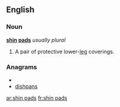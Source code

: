 ==English==

===Noun===
'''[[shin]] [[pad]]s'''  ''usually plural''

# {{plural of|[[shin pad]]}}  A pair of protective lower-[[leg]] coverings.

===Anagrams===
* {{alphagram|adhinpss}}
* [[dishpans#English|dishpans]]

[[ar:shin pads]]
[[fr:shin pads]]